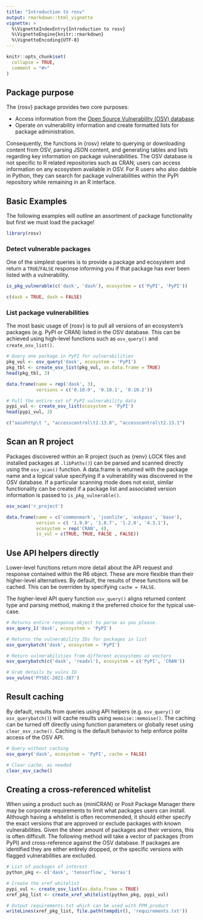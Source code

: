 ```yaml
---
title: "Introduction to rosv"
output: rmarkdown::html_vignette
vignette: >
  %\VignetteIndexEntry{Introduction to rosv}
  %\VignetteEngine{knitr::rmarkdown}
  %\VignetteEncoding{UTF-8}
---
```


```r
knitr::opts_chunk$set(
  collapse = TRUE,
  comment = "#>"
)
```

## Package purpose

The {rosv} package provides two core purposes:

- Access information from the [Open Source Vulnerability (OSV) database](https://osv.dev/).
- Operate on vulnerability information and create formatted lists for package administration.

Consequently, the functions in {rosv} relate to querying or downloading content from OSV, parsing JSON content, and generating tables and lists regarding key information on package vulnerabilities. The OSV database is not specific to R related repositories such as CRAN; users can access information on any ecosystem available in OSV. For R users who also dabble in Python, they can search for package vulnerabilities within the PyPI repository while remaining in an R interface.

## Basic Examples

The following examples will outline an assortment of package functionality but first we must load the package!

```r
library(rosv)
```

### Detect vulnerable packages

One of the simplest queries is to provide a package and ecosystem and return a `TRUE`/`FALSE` response 
informing you if that package has ever been listed with a vulnerability.

```r
is_pkg_vulnerable(c('dask', 'dash'), ecosystem = c('PyPI', 'PyPI'))
```

```r
c(dask = TRUE, dash = FALSE)
```


### List package vulnerabilities

The most basic usage of {rosv} is to pull all versions of an ecosystem's packages (e.g. PyPI or CRAN) listed 
in the OSV database. This can be achieved using high-level functions such as `osv_query()` and `create_osv_list()`. 

```r
# Query one package in PyPI for vulnerabilities
pkg_vul <- osv_query('dask', ecosystem = 'PyPI')
pkg_tbl <- create_osv_list(pkg_vul, as.data.frame = TRUE)
head(pkg_tbl, 3)
```

```r
data.frame(name = rep('dask', 3),
           versions = c('0.10.0', '0.10.1', '0.10.2'))
```


```r
# Pull the entire set of PyPI vulnerability data
pypi_vul <- create_osv_list(ecosystem = 'PyPI')
head(pypi_vul, 3)
```

```r
c("aaiohttp\t ", "accesscontrol\t2.13.0", "accesscontrol\t2.13.1")
```


## Scan an R project

Packages discovered within an R project (such as {renv} LOCK files and installed packages at `.libPaths()`) can be 
parsed and scanned directly using the `osv_scan()` function. A data.frame is returned with the package name and a logical value 
specifying if a vulnerability was discovered in the OSV database. If a particular scanning mode does not exist, similar 
functionality can be created if a package list and associated version information is passed to `is_pkg_vulnerable()`.

```r
osv_scan('r_project')
```

```r
data.frame(name = c('commonmark', 'jsonlite', 'askpass', 'base'),
           version = c( '1.9.0', '1.8.7', '1.2.0', '4.3.1'),
           ecosystem = rep('CRAN', 4), 
           is_vul = c(TRUE, TRUE, FALSE , FALSE))
```


## Use API helpers directly

Lower-level functions return more detail about the API request and response 
contained within the R6 object. These are more flexible than their higher-level alternatives. 
By default, the results of these functions will be cached. This can be overriden 
by specifying `cache = FALSE`.

The higher-level API query function `osv_query()` aligns returned content type and parsing method, making it the preferred choice for the typical use-case.

```r
# Returns entire response object to parse as you please.
osv_query_1('dask', ecosystem = 'PyPI')

# Returns the vulnerability IDs for packages in list
osv_querybatch('dask', ecosystem = 'PyPI')

# Return vulnerabilities from different ecosystems as vectors
osv_querybatch(c('dask', 'readxl'), ecosystem = c('PyPI', 'CRAN'))

# Grab details by vulns ID
osv_vulns('PYSEC-2021-387')
```

## Result caching

By default, results from queries using API helpers (e.g. `osv_query()` or `osv_querybatch()`) will cache results using `memoise::memoise()`. The caching can be turned off directly using function parameters or globally reset using `clear_osv_cache()`. Caching is the default behavior to help enforce polite access of the OSV API.

```r
# Query without caching
osv_query('dask', ecosystem = 'PyPI', cache = FALSE)

# Clear cache, as needed
clear_osv_cache()
```


## Creating a cross-referenced whitelist

When using a product such as {miniCRAN} or Posit Package Manager there may be 
corporate requirements to limit what packages users can install. Although having a 
whitelist is often recommended, it should either specify the exact versions that are approved 
or exclude packages with known vulnerabilities. Given the sheer amount of packages and their versions, this 
is often difficult. The following method will take a vector of packages (from PyPI) and cross-reference against 
the OSV database. If packages are identified they are either entirely dropped, or the specific versions with flagged 
vulnerabilities are excluded.

```r
# List of packages of interest
python_pkg <- c('dask', 'tensorflow', 'keras')

# Create the xref whitelist
pypi_vul <- create_osv_list(as.data.frame = TRUE)
xref_pkg_list <- create_xref_whitelist(python_pkg, pypi_vul)

# Output requirements.txt which can be used with PPM product
writeLines(xref_pkg_list, file.path(tempdir(), 'requirements.txt'))
```

